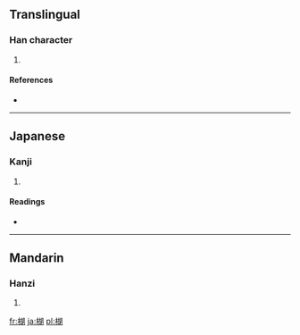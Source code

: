 {{also|胡}}
==Translingual==

===Han character===
{{Han char|rn=75|rad=木|as=09|sn=13|four=4792<sub>0</sub>|canj=木十口月 (DJRB)}}

# {{defn|Han|sort=木09}}

====References====
* {{Han ref|kx=0540.060|dkj=15147|dj=0927.130|hdz=21244.020|uh=695C|ud=26972|bh=DDED|bd=56813}}

----

==Japanese==

===Kanji===
{{ja-kanji|grade=|rs=木09}}

# {{defn|lang=ja|sort=木09}}

====Readings====
* {{ja-readings|on=[[こ]] (ko), [[ご]] (go)|kun=[[こしょう]] (koshou), [[くるみ]] (kurumi)}}

----

==Mandarin==

===Hanzi===
{{cmn-hanzi|pin=[[hú]] ([[hu2]]), [[lèng]] ([[leng4]])|wg=hu<sup>2</sup>, leng<sup>4</sup>}}

# {{defn|lang=cmn|sort=木09}}

[[fr:楜]]
[[ja:楜]]
[[pl:楜]]